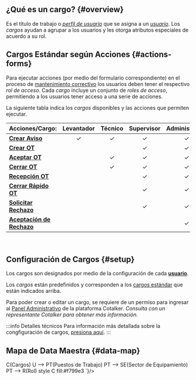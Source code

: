 


## ¿Qué es un cargo? {#overview}
Es el título de trabajo o [_perfil de usuario_](/docs/products/corrective_maintenance/user_types/overview) que se asigna a un [_usuario_](/docs/products/corrective_maintenance/master_data/users). Los _cargos_ ayudan a agrupar a los usuarios y les otorga atributos especiales de acuerdo a su rol.

## Cargos Estándar según Acciones {#actions-forms}
Para ejecutar acciones (por medio del formulario correspondiente) en el proceso de [mantenimiento correctivo](/docs/products/corrective_maintenance/landing/overview) los usuarios deben tener el respectivo _rol de acceso_. Cada _cargo_ incluye un conjunto de _roles de acceso_, permitiendo a los usuarios tener acceso a una serie de acciones. 

La siguiente tabla indica los _cargos_ disponibles y las acciones que permiten ejecutar.

Acciones/Cargo: | **Levantador** | **Técnico** | **Supervisor** | **Administrador** | **Jefe**
--- | :---: | :---: | :---: | :---: | :---:
[**Crear Aviso**](/docs/products/corrective_maintenance/actions/create_notification) | ✓ | ✓ | ✓ | ✓| ✓
[**Crear OT**](/docs/products/corrective_maintenance/actions/wo_create) | | | ✓ | ✓| ✓
[**Aceptar OT**](/docs/products/corrective_maintenance/actions/wo_accept) | | ✓ | ✓ | ✓| ✓
[**Cerrar OT**](/docs/products/corrective_maintenance/actions/wo_close) | | ✓ | ✓ | ✓| ✓
[**Recepción OT**](/docs/products/corrective_maintenance/actions/wo_validate) | | | ✓ | ✓| ✓
[**Cerrar Rápido OT**](/docs/products/corrective_maintenance/actions/wo_fast_close) | | | ✓ | ✓| ✓
[**Solicitar Rechazo**](/docs/products/corrective_maintenance/actions/wo_reject_request) | | | ✓ | ✓| ✓
[**Aceptación de Rechazo**](/docs/products/corrective_maintenance/actions/wo_reject_accept) | | | | ✓| ✓

<br/>

## Configuración de Cargos {#setup}
Los cargos son designados por medio de la configuración de cada [**usuario**](/docs/products/corrective_maintenance/master_data/users).

Los _cargos_ están predefinidos y corresponden a los [cargos estándar](#action-forms) que están indicados arriba.

Para poder crear o editar un cargo, se requiere de un permiso para ingresar al [Panel Administrativo](/docs/documentation/admin/admin_jobtitles) de la plataforma Cotalker. _Consulta con un representante Cotalker para obtener más información._

:::info Detalles técnicos
Para información más detallada sobre la congfiguración de cargos, [presiona aquí](/docs/documentation/admin/admin_jobtitles).
:::

## Mapa de Data Maestra {#data-map}

<div className="text-center">
<Mermaid chart={`
    graph LR;
        U(Usuario) --> C(Cargos)
        U --> PT(Puestos de Trabajo)
        PT --> SE(Sector de Equipamiento)
        PT --> R(Rol)
        style C fill:#f799e3
`}/>
</div>
